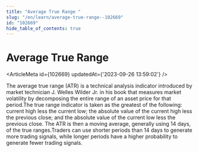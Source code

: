 ```yaml
---
title: "Average True Range "
slug: "/en/learn/average-true-range--102669"
id: "102669"
hide_table_of_contents: true
---
```



# Average True Range 

<ArticleMeta id={102669} updatedAt={'2023-09-26 13:59:02'} />
<div className='border-solid border-b border-t-0 my-4 border-[var(--ifm-color-gray-300)]' />

The average true range (ATR) is a technical analysis indicator introduced by market technician J. Welles Wilder Jr. in his book that measures market volatility by decomposing the entire range of an asset price for that period.The true range indicator is taken as the greatest of the following: current high less the current low; the absolute value of the current high less the previous close; and the absolute value of the current low less the previous close. The ATR is then a moving average, generally using 14 days, of the true ranges.Traders can use shorter periods than 14 days to generate more trading signals, while longer periods have a higher probability to generate fewer trading signals.
